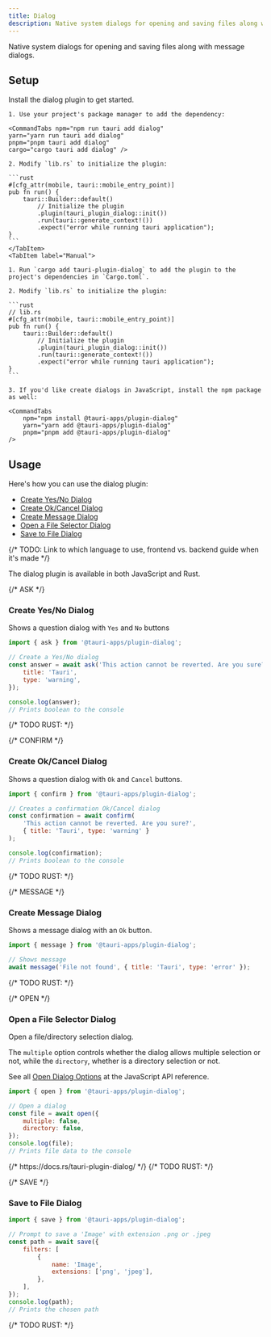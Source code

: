 ```yaml
---
title: Dialog
description: Native system dialogs for opening and saving files along with message dialogs.
---
```



<PluginLinks plugin="dialog" />

Native system dialogs for opening and saving files along with message dialogs.

## Setup

Install the dialog plugin to get started.

<Tabs>
    <TabItem label="Automatic">

    1. Use your project's package manager to add the dependency:

    <CommandTabs npm="npm run tauri add dialog"
    yarn="yarn run tauri add dialog"
    pnpm="pnpm tauri add dialog"
    cargo="cargo tauri add dialog" />

    2. Modify `lib.rs` to initialize the plugin:

    ```rust
    #[cfg_attr(mobile, tauri::mobile_entry_point)]
    pub fn run() {
        tauri::Builder::default()
            // Initialize the plugin
            .plugin(tauri_plugin_dialog::init())
            .run(tauri::generate_context!())
            .expect("error while running tauri application");
    }
    ```
    </TabItem>
    <TabItem label="Manual">

    1. Run `cargo add tauri-plugin-dialog` to add the plugin to the project's dependencies in `Cargo.toml`.

    2. Modify `lib.rs` to initialize the plugin:

    ```rust
    // lib.rs
    #[cfg_attr(mobile, tauri::mobile_entry_point)]
    pub fn run() {
        tauri::Builder::default()
            // Initialize the plugin
            .plugin(tauri_plugin_dialog::init())
            .run(tauri::generate_context!())
            .expect("error while running tauri application");
    }
    ```

    3. If you'd like create dialogs in JavaScript, install the npm package as well:

    <CommandTabs
        npm="npm install @tauri-apps/plugin-dialog"
        yarn="yarn add @tauri-apps/plugin-dialog"
        pnpm="pnpm add @tauri-apps/plugin-dialog"
    />

</TabItem>
</Tabs>

## Usage

Here's how you can use the dialog plugin:

- [Create Yes/No Dialog](#create-yesno-dialog)
- [Create Ok/Cancel Dialog](#create-okcancel-dialog)
- [Create Message Dialog](#create-message-dialog)
- [Open a File Selector Dialog](#open-a-file-selector-dialog)
- [Save to File Dialog](#save-to-file-dialog)

{/* TODO: Link to which language to use, frontend vs. backend guide when it's made */}

The dialog plugin is available in both JavaScript and Rust.

{/* ASK */}

### Create Yes/No Dialog

Shows a question dialog with `Yes` and `No` buttons

<Tabs>
<TabItem label="JavaScript">

```js
import { ask } from '@tauri-apps/plugin-dialog';

// Create a Yes/No dialog
const answer = await ask('This action cannot be reverted. Are you sure?', {
	title: 'Tauri',
	type: 'warning',
});

console.log(answer);
// Prints boolean to the console
```

</TabItem>
<TabItem label="Rust">

<Stub />
{/* TODO RUST: */}

</TabItem>
</Tabs>

{/* CONFIRM */}

### Create Ok/Cancel Dialog

Shows a question dialog with `Ok` and `Cancel` buttons.

<Tabs>
<TabItem label="JavaScript">

```js
import { confirm } from '@tauri-apps/plugin-dialog';

// Creates a confirmation Ok/Cancel dialog
const confirmation = await confirm(
	'This action cannot be reverted. Are you sure?',
	{ title: 'Tauri', type: 'warning' }
);

console.log(confirmation);
// Prints boolean to the console
```

</TabItem>
<TabItem label="Rust">

<Stub />
{/* TODO RUST: */}

</TabItem>
</Tabs>

{/* MESSAGE */}

### Create Message Dialog

Shows a message dialog with an `Ok` button.

<Tabs>
<TabItem label="JavaScript">

```js
import { message } from '@tauri-apps/plugin-dialog';

// Shows message
await message('File not found', { title: 'Tauri', type: 'error' });
```

</TabItem>
<TabItem label="Rust">

<Stub />
{/* TODO RUST: */}

</TabItem>
</Tabs>

{/* OPEN */}

### Open a File Selector Dialog

Open a file/directory selection dialog.

<Tabs>    
<TabItem label="JavaScript">

The `multiple` option controls whether the dialog allows multiple selection or not, while the `directory`, whether is a directory selection or not.

See all [Open Dialog Options](/2/reference/js/dialog/#opendialogoptions) at the JavaScript API reference.

```js
import { open } from '@tauri-apps/plugin-dialog';

// Open a dialog
const file = await open({
	multiple: false,
	directory: false,
});
console.log(file);
// Prints file data to the console
```

</TabItem>
<TabItem label="Rust">

<Stub />
{/* https://docs.rs/tauri-plugin-dialog/ */}
{/* TODO RUST: */}

</TabItem>
</Tabs>

{/* SAVE */}

### Save to File Dialog

<Tabs>
<TabItem label="JavaScript">

```js
import { save } from '@tauri-apps/plugin-dialog';

// Prompt to save a 'Image' with extension .png or .jpeg
const path = await save({
	filters: [
		{
			name: 'Image',
			extensions: ['png', 'jpeg'],
		},
	],
});
console.log(path);
// Prints the chosen path
```

</TabItem>
<TabItem label="Rust">

<Stub />
{/* TODO RUST: */}

</TabItem>
</Tabs>

